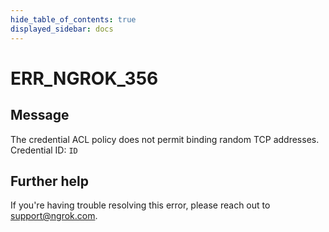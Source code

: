 ```yaml
---
hide_table_of_contents: true
displayed_sidebar: docs
---
```



# ERR_NGROK_356

## Message

The credential ACL policy does not permit binding random TCP addresses.
Credential ID: `ID`

<ErrorDetails error="err_ngrok_356" />

## Further help

If you're having trouble resolving this error, please reach out to [support@ngrok.com](mailto:support@ngrok.com?subject=Help%20with%20ERR_NGROK_356).
